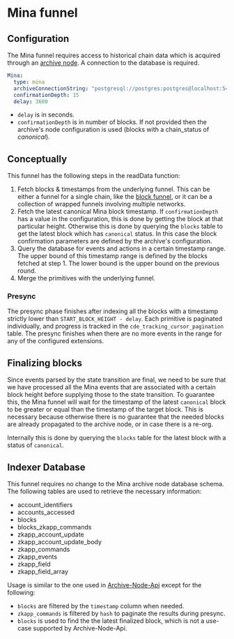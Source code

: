 # Mina funnel

## Configuration

The Mina funnel requires access to historical chain data which is acquired
through an [archive
node](https://docs.minaprotocol.com/node-operators/archive-node). A connection
to the database is required. 

```yaml
Mina:
  type: mina
  archiveConnectionString: "postgresql://postgres:postgres@localhost:5432/archive"
  confirmationDepth: 15
  delay: 3600
```

- `delay` is in seconds.
- `confirmationDepth` is in number of blocks. If not provided then the archive's
node configuration is used (blocks with a chain_status of *canonical*).

## Conceptually

This funnel has the following steps in the readData function:

1. Fetch blocks & timestamps from the underlying funnel. This can be either a
funnel for a single chain, like the [block funnel](300-block-funnel.md), or it
can be a collection of wrapped funnels involving multiple networks.
2. Fetch the latest canonical Mina block timestamp. If `confirmationDepth` has a
value in the configuration, this is done by getting the block at that particular
height. Otherwise this is done by querying the `blocks` table to get the latest
block which has `canonical` status. In this case the block confirmation
parameters are defined by the archive's configuration.
4. Query the database for events and actions in a certain timestamp range. The
upper bound of this timestamp range is defined by the blocks fetched at step 1.
The lower bound is the upper bound on the previous round.
5. Merge the primitives with the underlying funnel.

### Presync

The presync phase finishes after indexing all the blocks with a timestamp
strictly lower than `START_BLOCK_HEIGHT - delay`.  Each primitive is paginated
individually, and progress is tracked in the `cde_tracking_cursor_pagination`
table. The presync finishes when there are no more events in the range for any
of the configured extensions.

## Finalizing blocks

Since events parsed by the state transition are final, we need to be sure that
we have processed all the Mina events that are associated with a certain block
height before supplying those to the state transition. To guarantee this, the
Mina funnel will wait for the timestamp of the latest `canonical` block to be
greater or equal than the timestamp of the target block.  This is necessary
because otherwise there is no guarantee that the needed blocks are already
propagated to the archive node, or in case there is a re-org.

Internally this is done by querying the `blocks` table for the latest block with
a status of `canonical`.

## Indexer Database

This funnel requires no change to the Mina archive node database schema. The following tables are used to
retrieve the necessary information:

- account_identifiers
- accounts_accessed
- blocks
- blocks_zkapp_commands
- zkapp_account_update
- zkapp_account_update_body
- zkapp_commands
- zkapp_events
- zkapp_field
- zkapp_field_array

Usage is similar to the one used in [Archive-Node-Api](https://github.com/o1-labs/Archive-Node-API) except for the following:

- `blocks` are filtered by the `timestamp` column when needed.
- `zkapp_commands` is filtered by `hash` to paginate the results during presync.
- `blocks` is used to find the the latest finalized block, which is not a
use-case supported by Archive-Node-Api.